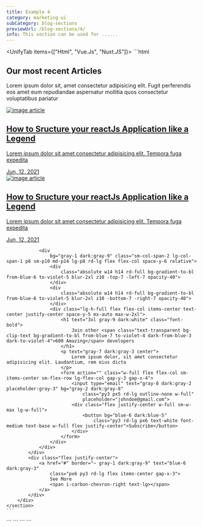 ```yaml
---
title: Example 4
category: marketing-ui
subCategory: blog-sections
previewUrl: /blog-sections/4/
info: This section can be used for ......
---
```


<UnifyTab items={["Html", "Vue.Js", "Nuxt.JS"]}>
  <TabItem>
    ```html
    <section py-20>
        <div px="5 sm:10 md:12 lg:5" class="max-w-7xl mx-auto space-y-14">
            <div class="text-center space-y-6 max-w-2xl mx-auto">
                <h1 text="3xl gray-9 dark:white" class="font-bold capitalize">Our most recent Articles</h1>
                <p text="gray-7 dark:gray-3">
                    Lorem ipsum dolor sit, amet consectetur adipisicing elit. Fugit perferendis eos amet eum repudiandae
                    aspernatur mollitia quos consectetur voluptatibus pariatur
                </p>
            </div>
            <div class="grid grid-cols-1 sm-grid-cols-2 lg-grid-cols-3 gap-8 rd-t-lg">
                <a href="#"
                    bg="gray-1 dark:gray-9" border="~ gray-2 dark:gray-8" class="flex ppx flex-col group rd-lg">
                    <div bg="gray-3 dark:gray-7" class="flex rd-[7px]">
                        <img src="/images/working-on-housing-project.jpg"
                            class="rd-[7px] aspect-[4/2.8] w-full object-cover" alt="image article">
                    </div>
                    <div class="flex flex-col p5 relative space-y-4">
                        <h1
                            text="xl/tight gray-8 dark:white group-hover:blue-6 dark:group-hover:blue-5" class="font-semibold">
                            How to Sructure your reactJs Application like a Legend
                        </h1>
                        <p text="gray-7 dark:gray-3" class="line-clamp-2">Lorem ipsum dolor sit amet consectetur
                            adipisicing
                            elit. Tempora fuga expedita </p>
                        <div text="gray-6 dark:gray-3" class="flex items-center space-x-2">
                            <span i-carbon-calendar flex text-xl></span>
                            <span>Jun, 12, 2021</span>
                        </div>
                    </div>
                </a>
                <a href="#"
                    bg="gray-1 dark:gray-9" border="~ gray-2 dark:gray-8" class="flex ppx flex-col group rd-lg">
                    <div bg="gray-3 dark:gray-7" class="flex rd-[7px]">
                        <img src="/images/working-on-housing-project.jpg"
                            class="rd-[7px] aspect-[4/2.8] w-full object-cover" alt="image article">
                    </div>
                    <div class="flex flex-col p5 relative space-y-4">
                        <h1
                            text="xl/tight gray-8 dark:white group-hover:blue-6 dark:group-hover:blue-5" class="font-semibold">
                            How to Sructure your reactJs Application like a Legend
                        </h1>
                        <p text="gray-7 dark:gray-3" class="line-clamp-2">Lorem ipsum dolor sit amet consectetur
                            adipisicing
                            elit. Tempora fuga expedita </p>
                        <div text="gray-6 dark:gray-3" class="flex items-center space-x-2">
                            <span i-carbon-calendar flex text-xl></span>
                            <span>Jun, 12, 2021</span>
                        </div>
                    </div>
                </a>

                <div
                    bg="gray-1 dark:gray-9" class="sm-col-span-2 lg-col-span-1 p6 sm-p10 md-p14 lg-p8 rd-lg flex flex-col space-y-6 relative">
                    <div
                        class="absolute w14 h14 rd-full bg-gradient-to-bl from-blue-6 to-violet-5 blur-2xl z10 -top-7 -left-7 opacity-40">
                    </div>
                    <div
                        class="absolute w14 h14 rd-full bg-gradient-to-bl from-blue-6 to-violet-5 blur-2xl z10 -bottom-7 -right-7 opacity-40">
                    </div>
                    <div class="lg-h-full flex flex-col items-center text-center justify-center space-y-5 mx-auto max-w-2xl">
                        <h1 text="3xl gray-9 dark:white" class="font-bold">
                            Join other <span class="text-transparent bg-clip-text bg-gradient-to-bl from-blue-7 to-violet-4 dark-from-blue-3 dark-to-violet-4">600 Amazing</span> developers
                        </h1>
                        <p text="gray-7 dark:gray-3 center">
                            Lorem ipsum dolor, sit amet consectetur adipisicing elit. Laudantium, rem eius dicta
                        </p>
                        <form action="" class="w-full flex flex-col sm-items-center sm-flex-row lg-flex-col gap-y-3 gap-x-4">
                            <input type="email" text="gray-8 dark:gray-2 placeholder:gray-3" bg="gray-2 dark:gray-8"
                                class="py3 px5 rd-lg outline-none w-full"
                                placeholder="johndoe@gmail.com">
                            <div class="flex justify-center w-full sm-w-max lg-w-full">
                                <button bg="blue-6 dark:blue-5"
                                    class="py3 rd-lg px6 text-white font-medium text-base w-full flex justify-center">Subscribe</button>
                            </div>
                        </form>
                    </div>
                </div>
            </div>
            <div class="flex justify-center">
                <a href="#" border="~ gray-1 dark:gray-9" text="blue-6 dark:gray-3"
                    class="px6 py3 rd-lg flex items-center gap-x-3">
                    See More
                    <span i-carbon-chevron-right text-lg></span>
                </a>
            </div>
        </div>
    </section>
    ```
  </TabItem>

  <TabItem>
  ```
  <template>
      <section py-20>
          <div px="5 sm:10 md:12 lg:5" class="max-w-7xl mx-auto space-y-14">
              <div class="text-center space-y-6 max-w-2xl mx-auto">
                  <h1 text="3xl gray-9 dark:white" class="font-bold capitalize">Our most recent Articles</h1>
                  <p text="gray-7 dark:gray-3">
                      Lorem ipsum dolor sit, amet consectetur adipisicing elit. Fugit perferendis eos amet eum repudiandae
                      aspernatur mollitia quos consectetur voluptatibus pariatur
                  </p>
              </div>
              <div class="grid grid-cols-1 sm-grid-cols-2 lg-grid-cols-3 gap-8 rd-t-lg">
                  <a href="#"
                      bg="gray-1 dark:gray-9" border="~ gray-2 dark:gray-8" class="flex ppx flex-col group rd-lg">
                      <div bg="gray-3 dark:gray-7" class="flex rd-[7px]">
                          <img src="/images/working-on-housing-project.jpg"
                              class="rd-[7px] aspect-[4/2.8] w-full object-cover" alt="image article">
                      </div>
                      <div class="flex flex-col p5 relative space-y-4">
                          <h1
                              text="xl/tight gray-8 dark:white group-hover:blue-6 dark:group-hover:blue-5" class="font-semibold">
                              How to Sructure your reactJs Application like a Legend
                          </h1>
                          <p text="gray-7 dark:gray-3" class="line-clamp-2">Lorem ipsum dolor sit amet consectetur
                              adipisicing
                              elit. Tempora fuga expedita </p>
                          <div text="gray-6 dark:gray-3" class="flex items-center space-x-2">
                              <span i-carbon-calendar flex text-xl></span>
                              <span>Jun, 12, 2021</span>
                          </div>
                      </div>
                  </a>
                  <a href="#"
                      bg="gray-1 dark:gray-9" border="~ gray-2 dark:gray-8" class="flex ppx flex-col group rd-lg">
                      <div bg="gray-3 dark:gray-7" class="flex rd-[7px]">
                          <img src="/images/working-on-housing-project.jpg"
                              class="rd-[7px] aspect-[4/2.8] w-full object-cover" alt="image article">
                      </div>
                      <div class="flex flex-col p5 relative space-y-4">
                          <h1
                              text="xl/tight gray-8 dark:white group-hover:blue-6 dark:group-hover:blue-5" class="font-semibold">
                              How to Sructure your reactJs Application like a Legend
                          </h1>
                          <p text="gray-7 dark:gray-3" class="line-clamp-2">Lorem ipsum dolor sit amet consectetur
                              adipisicing
                              elit. Tempora fuga expedita </p>
                          <div text="gray-6 dark:gray-3" class="flex items-center space-x-2">
                              <span i-carbon-calendar flex text-xl></span>
                              <span>Jun, 12, 2021</span>
                          </div>
                      </div>
                  </a>

                  <div
                      bg="gray-1 dark:gray-9" class="sm-col-span-2 lg-col-span-1 p6 sm-p10 md-p14 lg-p8 rd-lg flex flex-col space-y-6 relative">
                      <div
                          class="absolute w14 h14 rd-full bg-gradient-to-bl from-blue-6 to-violet-5 blur-2xl z10 -top-7 -left-7 opacity-40">
                      </div>
                      <div
                          class="absolute w14 h14 rd-full bg-gradient-to-bl from-blue-6 to-violet-5 blur-2xl z10 -bottom-7 -right-7 opacity-40">
                      </div>
                      <div class="lg-h-full flex flex-col items-center text-center justify-center space-y-5 mx-auto max-w-2xl">
                          <h1 text="3xl gray-9 dark:white" class="font-bold">
                              Join other <span class="text-transparent bg-clip-text bg-gradient-to-bl from-blue-7 to-violet-4 dark-from-blue-3 dark-to-violet-4">600 Amazing</span> developers
                          </h1>
                          <p text="gray-7 dark:gray-3 center">
                              Lorem ipsum dolor, sit amet consectetur adipisicing elit. Laudantium, rem eius dicta
                          </p>
                          <form action="" class="w-full flex flex-col sm-items-center sm-flex-row lg-flex-col gap-y-3 gap-x-4">
                              <input type="email" text="gray-8 dark:gray-2 placeholder:gray-3" bg="gray-2 dark:gray-8"
                                  class="py3 px5 rd-lg outline-none w-full"
                                  placeholder="johndoe@gmail.com">
                              <div class="flex justify-center w-full sm-w-max lg-w-full">
                                  <button bg="blue-6 dark:blue-5"
                                      class="py3 rd-lg px6 text-white font-medium text-base w-full flex justify-center">Subscribe</button>
                              </div>
                          </form>
                      </div>
                  </div>
              </div>
              <div class="flex justify-center">
                  <a href="#" border="~ gray-1 dark:gray-9" text="blue-6 dark:gray-3"
                      class="px6 py3 rd-lg flex items-center gap-x-3">
                      See More
                      <span i-carbon-chevron-right text-lg></span>
                  </a>
              </div>
          </div>
      </section>
  </template>
    ```
  </TabItem> 

  <TabItem>
    ```
  <template>
      <section py-20>
          <div px="5 sm:10 md:12 lg:5" class="max-w-7xl mx-auto space-y-14">
              <div class="text-center space-y-6 max-w-2xl mx-auto">
                  <h1 text="3xl gray-9 dark:white" class="font-bold capitalize">Our most recent Articles</h1>
                  <p text="gray-7 dark:gray-3">
                      Lorem ipsum dolor sit, amet consectetur adipisicing elit. Fugit perferendis eos amet eum repudiandae
                      aspernatur mollitia quos consectetur voluptatibus pariatur
                  </p>
              </div>
              <div class="grid grid-cols-1 sm-grid-cols-2 lg-grid-cols-3 gap-8 rd-t-lg">
                  <nuxt-link to="#"
                      bg="gray-1 dark:gray-9" border="~ gray-2 dark:gray-8" class="flex ppx flex-col group rd-lg">
                      <div bg="gray-3 dark:gray-7" class="flex rd-[7px]">
                          <img src="/images/working-on-housing-project.jpg"
                              class="rd-[7px] aspect-[4/2.8] w-full object-cover" alt="image article">
                      </div>
                      <div class="flex flex-col p5 relative space-y-4">
                          <h1
                              text="xl/tight gray-8 dark:white group-hover:blue-6 dark:group-hover:blue-5" class="font-semibold">
                              How to Sructure your reactJs Application like a Legend
                          </h1>
                          <p text="gray-7 dark:gray-3" class="line-clamp-2">Lorem ipsum dolor sit amet consectetur
                              adipisicing
                              elit. Tempora fuga expedita </p>
                          <div text="gray-6 dark:gray-3" class="flex items-center space-x-2">
                              <span i-carbon-calendar flex text-xl></span>
                              <span>Jun, 12, 2021</span>
                          </div>
                      </div>
                  </nuxt-link>
                  <nuxt-link to="#"
                      bg="gray-1 dark:gray-9" border="~ gray-2 dark:gray-8" class="flex ppx flex-col group rd-lg">
                      <div bg="gray-3 dark:gray-7" class="flex rd-[7px]">
                          <img src="/images/working-on-housing-project.jpg"
                              class="rd-[7px] aspect-[4/2.8] w-full object-cover" alt="image article">
                      </div>
                      <div class="flex flex-col p5 relative space-y-4">
                          <h1
                              text="xl/tight gray-8 dark:white group-hover:blue-6 dark:group-hover:blue-5" class="font-semibold">
                              How to Sructure your reactJs Application like a Legend
                          </h1>
                          <p text="gray-7 dark:gray-3" class="line-clamp-2">Lorem ipsum dolor sit amet consectetur
                              adipisicing
                              elit. Tempora fuga expedita </p>
                          <div text="gray-6 dark:gray-3" class="flex items-center space-x-2">
                              <span i-carbon-calendar flex text-xl></span>
                              <span>Jun, 12, 2021</span>
                          </div>
                      </div>
                  </nuxt-link>

                  <div
                      bg="gray-1 dark:gray-9" class="sm-col-span-2 lg-col-span-1 p6 sm-p10 md-p14 lg-p8 rd-lg flex flex-col space-y-6 relative">
                      <div
                          class="absolute w14 h14 rd-full bg-gradient-to-bl from-blue-6 to-violet-5 blur-2xl z10 -top-7 -left-7 opacity-40">
                      </div>
                      <div
                          class="absolute w14 h14 rd-full bg-gradient-to-bl from-blue-6 to-violet-5 blur-2xl z10 -bottom-7 -right-7 opacity-40">
                      </div>
                      <div class="lg-h-full flex flex-col items-center text-center justify-center space-y-5 mx-auto max-w-2xl">
                          <h1 text="3xl gray-9 dark:white" class="font-bold">
                              Join other <span class="text-transparent bg-clip-text bg-gradient-to-bl from-blue-7 to-violet-4 dark-from-blue-3 dark-to-violet-4">600 Amazing</span> developers
                          </h1>
                          <p text="gray-7 dark:gray-3 center">
                              Lorem ipsum dolor, sit amet consectetur adipisicing elit. Laudantium, rem eius dicta
                          </p>
                          <form action="" class="w-full flex flex-col sm-items-center sm-flex-row lg-flex-col gap-y-3 gap-x-4">
                              <input type="email" text="gray-8 dark:gray-2 placeholder:gray-3" bg="gray-2 dark:gray-8"
                                  class="py3 px5 rd-lg outline-none w-full"
                                  placeholder="johndoe@gmail.com">
                              <div class="flex justify-center w-full sm-w-max lg-w-full">
                                  <button bg="blue-6 dark:blue-5"
                                      class="py3 rd-lg px6 text-white font-medium text-base w-full flex justify-center">Subscribe</button>
                              </div>
                          </form>
                      </div>
                  </div>
              </div>
              <div class="flex justify-center">
                  <nuxt-link to="#" border="~ gray-1 dark:gray-9" text="blue-6 dark:gray-3"
                      class="px6 py3 rd-lg flex items-center gap-x-3">
                      See More
                      <span i-carbon-chevron-right text-lg></span>
                  </nuxt-link>
              </div>
          </div>
      </section>
  </template>
    ```
  </TabItem>
</UnifyTab>